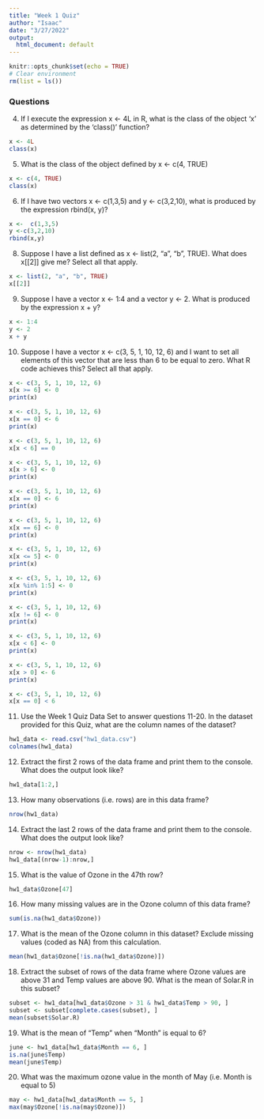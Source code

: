 ```yaml
---
title: "Week 1 Quiz"
author: "Isaac"
date: "3/27/2022"
output:
  html_document: default
---
```


```r
knitr::opts_chunk$set(echo = TRUE)
# Clear environment
rm(list = ls())
```

### Questions
4. If I execute the expression x <- 4L in R, what is the class of the object 'x' as determined by the 'class()' function?
```r
x <- 4L
class(x)
```

5. What is the class of the object defined by x <- c(4, TRUE)
```r
x <- c(4, TRUE)
class(x)
```

6. If I have two vectors x <- c(1,3,5) and y <- c(3,2,10), what is produced by the expression rbind(x, y)?
```r
x <-  c(1,3,5)
y <-c(3,2,10)
rbind(x,y)
```

8. Suppose I have a list defined as x <- list(2, "a", "b", TRUE). What does x[[2]] give me? Select all that apply.
```r
x <- list(2, "a", "b", TRUE)
x[[2]]
```

9. Suppose I have a vector x <- 1:4 and a vector y <- 2. What is produced by the expression x + y?
```r
x <- 1:4
y <- 2
x + y
```

10. Suppose I have a vector x <- c(3, 5, 1, 10, 12, 6) and I want to set all elements of this vector that are less than 6 to be equal to zero. What R code achieves this? Select all that apply.
```r
x <- c(3, 5, 1, 10, 12, 6) 
x[x >= 6] <- 0
print(x)

x <- c(3, 5, 1, 10, 12, 6) 
x[x == 0] <- 6
print(x)

x <- c(3, 5, 1, 10, 12, 6) 
x[x < 6] == 0

x <- c(3, 5, 1, 10, 12, 6) 
x[x > 6] <- 0
print(x)

x <- c(3, 5, 1, 10, 12, 6) 
x[x == 0] <- 6
print(x)

x <- c(3, 5, 1, 10, 12, 6) 
x[x == 6] <- 0
print(x)

x <- c(3, 5, 1, 10, 12, 6) 
x[x <= 5] <- 0
print(x)

x <- c(3, 5, 1, 10, 12, 6) 
x[x %in% 1:5] <- 0
print(x)

x <- c(3, 5, 1, 10, 12, 6) 
x[x != 6] <- 0
print(x)

x <- c(3, 5, 1, 10, 12, 6) 
x[x < 6] <- 0
print(x)

x <- c(3, 5, 1, 10, 12, 6) 
x[x > 0] <- 6
print(x)

x <- c(3, 5, 1, 10, 12, 6) 
x[x == 0] < 6
```

11. Use the Week 1 Quiz Data Set to answer questions 11-20.
In the dataset provided for this Quiz, what are the column names of the dataset? 
```r
hw1_data <- read.csv("hw1_data.csv")
colnames(hw1_data)
```

12. Extract the first 2 rows of the data frame and print them to the console. What does the output look like?
```r
hw1_data[1:2,]
```

13. How many observations (i.e. rows) are in this data frame?
```r
nrow(hw1_data)
```

14. Extract the last 2 rows of the data frame and print them to the console. What does the output look like?
```r
nrow <- nrow(hw1_data)
hw1_data[(nrow-1):nrow,]
```

15. What is the value of Ozone in the 47th row?
```r
hw1_data$Ozone[47]
```

16. How many missing values are in the Ozone column of this data frame?
```r
sum(is.na(hw1_data$Ozone))
```

17. What is the mean of the Ozone column in this dataset? Exclude missing values (coded as NA) from this calculation.
```r
mean(hw1_data$Ozone[!is.na(hw1_data$Ozone)])
```

18. Extract the subset of rows of the data frame where Ozone values are above 31 and Temp values are above 90. What is the mean of Solar.R in this subset?
```r
subset <- hw1_data[hw1_data$Ozone > 31 & hw1_data$Temp > 90, ]
subset <- subset[complete.cases(subset), ]
mean(subset$Solar.R)
```

19. What is the mean of "Temp" when "Month" is equal to 6? 
```r
june <- hw1_data[hw1_data$Month == 6, ]
is.na(june$Temp)
mean(june$Temp)
```

20. What was the maximum ozone value in the month of May (i.e. Month is equal to 5)
```r
may <- hw1_data[hw1_data$Month == 5, ]
max(may$Ozone[!is.na(may$Ozone)])
```










